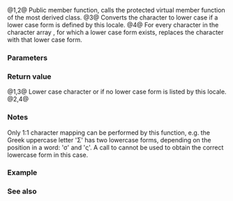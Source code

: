 {{cpp/locale/ctype/title|tolower|do_tolower}}
{{cpp/locale/ctype/navbar}}
{{dcl begin}}
{{dcl header|locale}}
{{dcl|num=1|1=
public:
CharT tolower( CharT c ) const;
}}
{{dcl|num=2|1=
public:
const CharT* tolower( CharT* beg, const CharT* end ) const;
}}
{{dcl|num=3|1=
protected:
virtual CharT do_tolower( CharT c ) const;
}}
{{dcl|num=4|1=
protected:
virtual const CharT* do_tolower( CharT* beg, const CharT* end ) const;
}}
{{dcl end}}

@1,2@ Public member function, calls the protected virtual member function {{tt|do_tolower}} of the most derived class.
@3@ Converts the character {{c|c}} to lower case if a lower case form is defined by this locale.
@4@ For every character in the character array {{range|beg|end}}, for which a lower case form exists, replaces the character with that lower case form.

===Parameters===
{{par begin}}
{{par|c|character to convert}}
{{par|beg|pointer to the first character in an array of characters to convert}}
{{par|end|one past the end pointer for the array of characters to convert}}
{{par end}}

===Return value===
@1,3@ Lower case character or {{c|c}} if no lower case form is listed by this locale.
@2,4@ {{c|end}}

===Notes===
Only 1:1 character mapping can be performed by this function, e.g. the Greek uppercase letter 'Σ' has two lowercase forms, depending on the position in a word: 'σ' and 'ς'. A call to {{tt|do_tolower}} cannot be used to obtain the correct lowercase form in this case. 

===Example===
{{example
|code=
#include &lt;iostream&gt;
#include &lt;locale&gt;

void try_lower(const std::ctype&lt;wchar_t&gt;&amp; f, wchar_t c)
{
    wchar_t up = f.tolower(c);
    if (up != c)
        std::wcout &lt;&lt; "Lower case form of \'" &lt;&lt; c &lt;&lt; "' is " &lt;&lt; up &lt;&lt; '\n';
    else
        std::wcout &lt;&lt; '\'' &lt;&lt; c &lt;&lt; "' has no lower case form\n";
}

int main()
{
    std::locale::global(std::locale("en_US.utf8"));
    std::wcout.imbue(std::locale());
    std::wcout &lt;&lt; "In US English UTF-8 locale:\n";
    auto&amp; f = std::use_facet&lt;std::ctype&lt;wchar_t&gt;&gt;(std::locale());
    try_lower(f, L'Σ');
    try_lower(f, L'Ɛ');
    try_lower(f, L'Ａ');

    std::wstring str = L"HELLo, wORLD!";
    std::wcout &lt;&lt; "Lowercase form of the string '" &lt;&lt; str &lt;&lt; "' is ";
    f.tolower(&amp;str[0], &amp;str[0] + str.size());
    std::wcout &lt;&lt; '\'' &lt;&lt; str &lt;&lt; "'\n";
}
|output=
In US English UTF-8 locale:
Lower case form of 'Σ' is σ
Lower case form of 'Ɛ' is ɛ
Lower case form of 'Ａ' is ａ
Lowercase form of the string 'HELLo, wORLD!' is 'hello, world!'
}}

===See also===
{{dsc begin}}
{{dsc inc|cpp/locale/ctype/dsc toupper}}
{{dsc inc|cpp/string/byte/dsc tolower}}
{{dsc inc|cpp/string/wide/dsc towlower}}
{{dsc end}}

{{langlinks|ja|zh}}